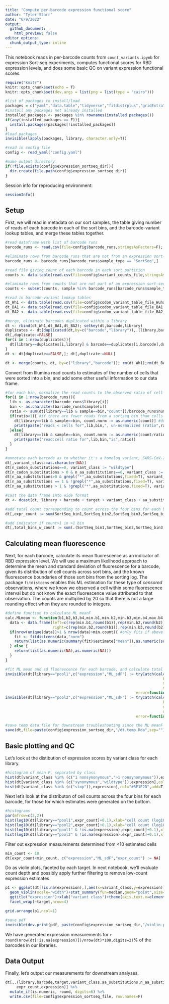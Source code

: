 ```yaml
---
title: "Compute per-barcode expression functional score"
author: "Tyler Starr"
date: "6/9/2022"
output:
  github_document:
    html_preview: false
editor_options: 
  chunk_output_type: inline
---
```

This notebook reads in per-barcode counts from `count_variants.ipynb` for expression Sort-seq experiments, computes functional scores for RBD expression levels, and does some basic QC on variant expression functional scores.

```r
require("knitr")
knitr::opts_chunk$set(echo = T)
knitr::opts_chunk$set(dev.args = list(png = list(type = "cairo")))

#list of packages to install/load
packages = c("yaml","data.table","tidyverse","fitdistrplus","gridExtra")
#install any packages not already installed
installed_packages <- packages %in% rownames(installed.packages())
if(any(installed_packages == F)){
  install.packages(packages[!installed_packages])
}
#load packages
invisible(lapply(packages, library, character.only=T))

#read in config file
config <- read_yaml("config.yaml")

#make output directory
if(!file.exists(config$expression_sortseq_dir)){
  dir.create(file.path(config$expression_sortseq_dir))
}
```
Session info for reproducing environment:
```r
sessionInfo()
```

## Setup
First, we will read in metadata on our sort samples, the table giving number of reads of each barcode in each of the sort bins, and the barcode-variant lookup tables, and merge these tables together.

```r
#read dataframe with list of barcode runs
barcode_runs <- read.csv(file=config$barcode_runs,stringsAsFactors=F); barcode_runs <- subset(barcode_runs, select=-c(R1))

#eliminate rows from barcode_runs that are not from an expression sort-seq experiment
barcode_runs <- barcode_runs[barcode_runs$sample_type == "SortSeq",]

#read file giving count of each barcode in each sort partition
counts <- data.table(read.csv(file=config$variant_counts_file,stringsAsFactors=F))

#eliminate rows from counts that are not part of an expression sort-seq bin
counts <- subset(counts, sample %in% barcode_runs[barcode_runs$sample_type=="SortSeq","sample"])

#read in barcode-variant lookup tables
dt_Wh1 <- data.table(read.csv(file=config$codon_variant_table_file_Wuhan_Hu_1,stringsAsFactors=F))
dt_BA1 <- data.table(read.csv(file=config$codon_variant_table_file_BA1,stringsAsFactors=F))
dt_BA2 <- data.table(read.csv(file=config$codon_variant_table_file_BA2,stringsAsFactors=F))

#merge, eliminate barcodes duplicated within a library
dt <- rbind(dt_Wh1,dt_BA1,dt_BA2); setkey(dt,barcode,library)
duplicates <- dt[duplicated(dt,by=c("barcode","library")),.(library,barcode)] #the data.table duplciates function annoyingly only flags the first of each duplicate so doesn't intrinsically allow removal of both of the entries of the duplicate. So, flat what are duplciates, and then remove
dt[,duplicate:=FALSE]
for(i in 1:nrow(duplicates)){
  dt[library==duplicates[i,library] & barcode==duplicates[i,barcode],duplicate:=TRUE]
}
dt <- dt[duplicate==FALSE,]; dt[,duplicate:=NULL]

dt <- merge(counts, dt, by=c("library","barcode")); rm(dt_Wh1);rm(dt_BA1);rm(dt_BA2);rm(counts); rm(duplicates)

```
 Convert from Illumina read counts to estimates of the number of cells that were sorted into a bin, and add some other useful information to our data frame.
 
```r
#for each bin, normalize the read counts to the observed ratio of cell recovery among bins
for(i in 1:nrow(barcode_runs)){
  lib <- as.character(barcode_runs$library[i])
  bin <- as.character(barcode_runs$sample[i])
  ratio <- sum(dt[library==lib & sample==bin,"count"])/barcode_runs$number_cells[i]
  if(ratio<1){ #if there are fewer reads from a sortseq bin than cells sorted
    dt[library==lib & sample==bin, count.norm := as.numeric(count)] #don't normalize cell counts, make count.norm the same as count
    print(paste("reads < cells for",lib,bin,", un-normalized (ratio",ratio,")")) #print to console to inform of undersampled bins
  }else{
    dt[library==lib & sample==bin, count.norm := as.numeric(count/ratio)] #normalize read counts by the average read:cell ratio, report in new "count.norm" column
    print(paste("read:cell ratio for",lib,bin,"is",ratio))
  }
}

#annotate each barcode as to whether it's a homolog variant, SARS-CoV-2 wildtype, synonymous muts only, stop, nonsynonymous, >1 nonsynonymous mutations
dt[,variant_class:=as.character(NA)]
dt[n_codon_substitutions==0, variant_class := "wildtype"]
dt[n_codon_substitutions > 0 & n_aa_substitutions==0, variant_class := "synonymous"]
dt[n_aa_substitutions>0 & grepl("*",aa_substitutions,fixed=T), variant_class := "stop"]
dt[n_aa_substitutions == 1 & !grepl("*",aa_substitutions,fixed=T), variant_class := "1 nonsynonymous"]
dt[n_aa_substitutions > 1 & !grepl("*",aa_substitutions,fixed=T), variant_class := ">1 nonsynonymous"]

#cast the data frame into wide format
dt <- dcast(dt, library + barcode + target + variant_class + aa_substitutions + n_aa_substitutions ~ sample, value.var="count.norm")

#add total count corresponding to count across the four bins for each barcode
dt[,expr_count := sum(SortSeq_bin1,SortSeq_bin2,SortSeq_bin3,SortSeq_bin4),by=c("library","barcode")]

#add indicator if count>1 in >1 bin
dt[,total_bins_w_count := sum(.(SortSeq_bin1,SortSeq_bin2,SortSeq_bin3,SortSeq_bin4)>0),by=c("library","barcode")]
```

## Calculating mean fluorescence
Next, for each barcode, calculate its mean fluorescence as an indicator of RBD expression level. We will use a maximum likelihood approach to determine the mean and standard deviation of fluorescence for a barcode, given its distribution of cell counts across sort bins, and the known fluorescence boundaries of those sort bins from the sorting log. The package `fitdistcens` enables this ML estimation for these type of *censored* observations, where we know we observed a cell within some fluorescence interval but do not know the exact fluorescence value attributed to that observation. The counts are multiplied by 20 so that there is not a large rounding effect when they are rounded to integers.
```r
#define function to calculate ML meanF
calc.MLmean <- function(b1,b2,b3,b4,min.b1,min.b2,min.b3,min.b4,max.b4,min.count=1){ #b1-4 gives observed cell counts in bins 1-4; remaining arguments give fluorescence boundaries of the respective bins; min.count gives minimum number of total observations needed across bins in order to calculate meanF (default 1)
  data <- data.frame(left=c(rep(min.b1,round(b1)),rep(min.b2,round(b2)),rep(min.b3,round(b3)),rep(min.b4,round(b4))),
                     right=c(rep(min.b2,round(b1)),rep(min.b3,round(b2)),rep(min.b4,round(b3)),rep(max.b4,round(b4)))) #define data input in format required for fitdistcens
  if(nrow(unique(data))>1 & nrow(data)>min.count){ #only fits if above user-specified min.count, and if the data satisfies the fitdistcens requirement that cells are observed in at least two of the censored partitions to enable ML estimation of identifiable parameters
    fit <- fitdistcens(data,"norm")
    return(list(as.numeric(summary(fit)$estimate["mean"]),as.numeric(summary(fit)$estimate["sd"])))
  } else {
    return(list(as.numeric(NA),as.numeric(NA)))
  }
}

#fit ML mean and sd fluorescence for each barcode, and calculate total cell count as the sum across the four bins. Multiply cell counts by a factor of 20 to minimize rounding errors since fitdistcens requires rounding to integer inputs
invisible(dt[library=="pool1",c("expression","ML_sdF") := tryCatch(calc.MLmean(b1=SortSeq_bin1*20,b2=SortSeq_bin2*20,
                                                                      b3=SortSeq_bin3*20,b4=SortSeq_bin4*20,
                                                                      min.b1=log(20),min.b2=log(603.5),min.b3=log(4909.5),
                                                                      min.b4=log(12576.5),max.b4=log(229000)),
                                                          error=function(e){return(list(as.numeric(NA),as.numeric(NA)))}),by=c("library","barcode")])
invisible(dt[library=="pool2",c("expression","ML_sdF") := tryCatch(calc.MLmean(b1=SortSeq_bin1*20,b2=SortSeq_bin2*20,
                                                                      b3=SortSeq_bin3*20,b4=SortSeq_bin4*20,
                                                                      min.b1=log(20),min.b2=log(603.5),min.b3=log(4909.5),
                                                                      min.b4=log(12576.5),max.b4=log(229000)),
                                                          error=function(e){return(list(as.numeric(NA),as.numeric(NA)))}),by=c("library","barcode")])

#save temp data file for downstream troubleshooting since the ML meanF took >1hr to calculate -- don't use these for final anlaysis though for reproducibility!
save(dt,file=paste(config$expression_sortseq_dir,"/dt.temp.Rda",sep=""))
```
## Basic plotting and QC

Let's look at the distibution of expression scores by variant class for each library.

```r
#histogram of mean F, separated by class
hist(dt[variant_class %in% (c("1 nonsynonymous",">1 nonsynonymous")),expression],col="gray40",main="",breaks=50,xlab="ML mean fluorescence (a.u.)")
hist(dt[variant_class %in% (c("synonymous","wildtype")),expression],col="#92278F",add=T,breaks=50)
hist(dt[variant_class %in% (c("stop")),expression],col="#BE1E2D",add=T,breaks=50)
```

Next let's look at the distributon of cell counts across the four bins for each barcode, for those for which estimates were generated on the bottom. 
```r
#histograms
par(mfrow=c(2,2))
hist(log10(dt[library=="pool1",expr_count]+0.1),xlab="cell count (log10, plus 0.1 pseudocount)",main="pool1, all bc",col="gray50")
hist(log10(dt[library=="pool2",expr_count]+0.1),xlab="cell count (log10, plus 0.1 pseudocount)",main="pool2, all bc",col="gray50")
hist(log10(dt[library=="pool1" & !is.na(expression),expr_count]+0.1),xlab="cell count (log10, plus 0.1 pseudocount)",main="pool1, determined",col="gray50")
hist(log10(dt[library=="pool2" & !is.na(expression),expr_count]+0.1),xlab="cell count (log10, plus 0.1 pseudocount)",main="pool2, determined",col="gray50")

```

Filter out expression measurements determined from <10 estimated cells

```r
min_count <- 10
dt[expr_count<min_count, c("expression","ML_sdF","expr_count") := NA]
```

Do as violin plots, faceted by each target. In next notebook, we'll evaluate count depth and possibly apply further filtering to remove low-count expression estimates

```r
p1 <- ggplot(dt[!is.na(expression),],aes(x=variant_class,y=expression))+
  geom_violin(scale="width")+stat_summary(fun=median,geom="point",size=1)+
  ggtitle("expression")+xlab("variant class")+theme(axis.text.x=element_text(angle=-90,hjust=0))+
  facet_wrap(~target,nrow=4)

grid.arrange(p1,ncol=1)

#save pdf
invisible(dev.print(pdf, paste(config$expression_sortseq_dir,"/violin-plot_meanF-by-target.pdf",sep="")))
```

We have generated expression measurements for `r round(nrow(dt[!is.na(expression)])/nrow(dt)*100,digits=2)`% of the barcodes in our libraries.

## Data Output

Finally, let's output our measurements for downstream analyses.

```r
dt[,.(library,barcode,target,variant_class,aa_substitutions,n_aa_substitutions,
     expr_count,expression)] %>%
  mutate_if(is.numeric, round, digits=6) %>%
  write.csv(file=config$expression_sortseq_file, row.names=F)

```



